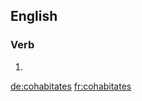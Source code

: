 
==English==

===Verb===
{{head|en}}

# {{en-third-person singular of|cohabitate}}

[[de:cohabitates]]
[[fr:cohabitates]]